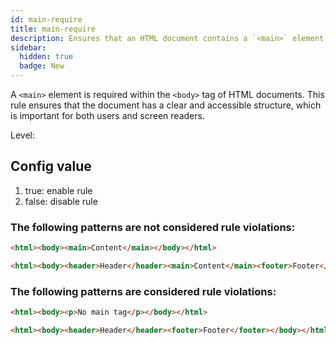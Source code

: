 ```yaml
---
id: main-require
title: main-require
description: Ensures that an HTML document contains a `<main>` element within the `<body>` tag for proper document structure and accessibility.
sidebar:
  hidden: true
  badge: New
---
```


A `<main>` element is required within the `<body>` tag of HTML documents. This rule ensures that the document has a clear and accessible structure, which is important for both users and screen readers.

Level: <Badge text="Warning" variant="caution" />

## Config value

1. true: enable rule
2. false: disable rule


### The following patterns are **not** considered rule violations:

```html
<html><body><main>Content</main></body></html>
```

```html
<html><body><header>Header</header><main>Content</main><footer>Footer</footer></body></html>
```

### The following patterns are considered rule violations:

```html
<html><body><p>No main tag</p></body></html>
```

```html
<html><body><header>Header</header><footer>Footer</footer></body></html>
```

